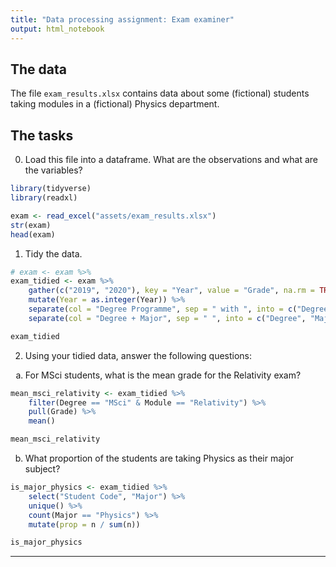 ```yaml
---
title: "Data processing assignment: Exam examiner"
output: html_notebook
---
```



## The data

The file `exam_results.xlsx` contains data about some (fictional) students taking modules in a (fictional) Physics department.



## The tasks

0. Load this file into a dataframe. What are the observations and what are the variables?

```r
library(tidyverse)
library(readxl)

exam <- read_excel("assets/exam_results.xlsx")
str(exam)
head(exam)
```


1. Tidy the data.

```r
# exam <- exam %>%
exam_tidied <- exam %>%
    gather(c("2019", "2020"), key = "Year", value = "Grade", na.rm = TRUE) %>%
    mutate(Year = as.integer(Year)) %>%
    separate(col = "Degree Programme", sep = " with ", into = c("Degree + Major", "Minor")) %>%
    separate(col = "Degree + Major", sep = " ", into = c("Degree", "Major"))

exam_tidied
```


2. Using your tidied data, answer the following questions:

a) For MSci students, what is the mean grade for the Relativity exam?

```r
mean_msci_relativity <- exam_tidied %>%
    filter(Degree == "MSci" & Module == "Relativity") %>%
    pull(Grade) %>%
    mean()

mean_msci_relativity
```


b) What proportion of the students are taking Physics as their major subject?

```r
is_major_physics <- exam_tidied %>%
	select("Student Code", "Major") %>%
	unique() %>%
    count(Major == "Physics") %>%
    mutate(prop = n / sum(n))

is_major_physics
```



---
